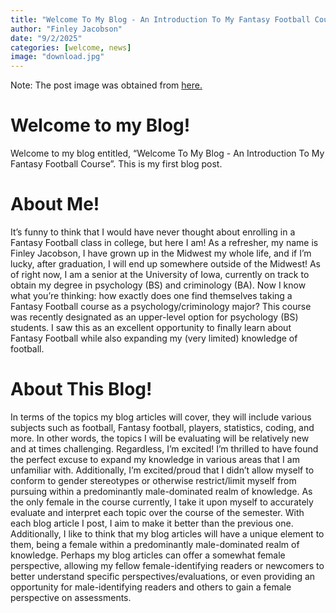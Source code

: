 ```yaml
---
title: "Welcome To My Blog - An Introduction To My Fantasy Football Course"
author: "Finley Jacobson"
date: "9/2/2025"
categories: [welcome, news]
image: "download.jpg"
---
```

Note: The post image was obtained from [here.](https://www.pickpik.com/american-football-football-sports-ball-grass-sport-131693)

# Welcome to my Blog! {#sec-welcome}

Welcome to my blog entitled, "Welcome To My Blog - An Introduction To My Fantasy Football Course".
This is my first blog post.

# About Me! {#sec-me}

  It's funny to think that I would have never thought about enrolling in a Fantasy Football class in college, but here I am! As a refresher, my name is Finley Jacobson, I have grown up in the Midwest my whole life, and if I'm lucky, after graduation, I will end up somewhere outside of the Midwest! As of right now, I am a senior at the University of Iowa, currently on track to obtain my degree in psychology (BS) and criminology (BA). Now I know what you're thinking: how exactly does one find themselves taking a Fantasy Football course as a psychology/criminology major? This course was recently designated as an upper-level option for psychology (BS) students. I saw this as an excellent opportunity to finally learn about Fantasy Football while also expanding my (very limited) knowledge of football.

# About This Blog! {#sec-about}

  In terms of the topics my blog articles will cover, they will include various subjects such as football, Fantasy football, players, statistics, coding, and more. In other words, the topics I will be evaluating will be relatively new and at times challenging. Regardless, I'm excited! I'm thrilled to have found the perfect excuse to expand my knowledge in various areas that I am unfamiliar with. Additionally, I'm excited/proud that I didn't allow myself to conform to gender stereotypes or otherwise restrict/limit myself from pursuing within a predominantly male-dominated realm of knowledge. As the only female in the course currently, I take it upon myself to accurately evaluate and interpret each topic over the course of the semester. With each blog article I post, I aim to make it better than the previous one. 
    Additionally, I like to think that my blog articles will have a unique element to them, being a female within a predominantly male-dominated realm of knowledge. Perhaps my blog articles can offer a somewhat female perspective, allowing my fellow female-identifying readers or newcomers to better understand specific perspectives/evaluations, or even providing an opportunity for male-identifying readers and others to gain a female perspective on assessments. 

